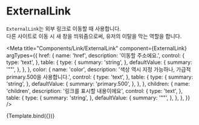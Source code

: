 # ExternalLink

`ExternalLink`는 외부 링크로 이동할 때 사용합니다.  
다른 사이트로 이동 시 새 창을 띄워줌으로써, 유저의 이탈을 막는 역할을 합니다.



<Meta
  title="Components/Link/ExternalLink"
  component={ExternalLink}
  argTypes={{
    href: {
      name: 'href',
      description: '이동할 주소에요.',
      control: {
        type: 'text',
      },
      table: {
        type: {
          summary: 'string',
        },
        defaultValue: {
          summary: '""',
        },
      },
    },
    color: {
      name: 'color',
      description: '색상 역시 지정 가능하나, 가급적 primary.500을 사용합니다.',
      control: {
        type: 'text',
      },
      table: {
        type: {
          summary: 'string',
        },
        defaultValue: {
          summary: 'primary.500',
        },
      },
    },
    children: {
      name: 'children',
      description: '링크를 표시할 내용이에요',
      control: {
        type: 'text',
      },
      table: {
        type: {
          summary: 'string',
        },
        defaultValue: {
          summary: '""',
        },
      },
    },
  }}
/>


<Canvas>
  <Story
    name="소개"
    args={{
      href: '/?path=/story/components-externallink--%EC%86%8C%EA%B0%9C',
      children: '링크입니다.',
      color: 'primary.500',
    }}
  >
    {Template.bind({})}
  </Story>
</Canvas>

<ArgsTable story="소개" />
